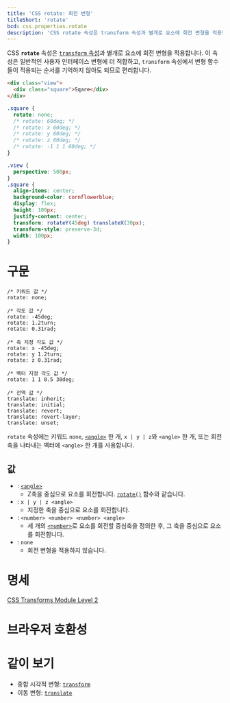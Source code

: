 ```yaml
---
title: 'CSS rotate: 회전 변형'
titleShort: 'rotate'
bcd: css.properties.rotate
description: 'CSS rotate 속성은 transform 속성과 별개로 요소에 회전 변형을 적용합니다.'
---
```


CSS **`rotate`** 속성은 [`transform` 속성][`transform`]과 별개로 요소에 회전 변형을 적용합니다. 이 속성은 일반적인 사용자 인터페이스 변형에 더 적합하고, `transform` 속성에서 변형 함수들이 적용되는 순서를 기억하지 않아도 되므로 편리합니다.

```html hidden name=demo
<div class="view">
  <div class="square">Sqare</div>
</div>
```

```css hidden name=demo
.square {
  rotate: none;
  /* rotate: 60deg; */
  /* rotate: x 60deg; */
  /* rotate: y 60deg; */
  /* rotate: z 60deg; */
  /* rotate: -1 1 1 60deg; */
}
```

```css hidden name=demo filename=style
.view {
  perspective: 500px;
}
.square {
  align-items: center;
  background-color: cornflowerblue;
  display: flex;
  height: 100px;
  justify-content: center;
  transform: rotateY(45deg) translateX(30px);
  transform-style: preserve-3d;
  width: 100px;
}
```

<LiveExample height={200} lang="css" name="demo" />

# 구문

```css-prop
/* 키워드 값 */
rotate: none;

/* 각도 값 */
rotate: -45deg;
rotate: 1.2turn;
rotate: 0.31rad;

/* 축 지정 각도 값 */
rotate: x -45deg;
rotate: y 1.2turn;
rotate: z 0.31rad;

/* 벡터 지정 각도 값 */
rotate: 1 1 0.5 30deg;

/* 전역 값 */
translate: inherit;
translate: initial;
translate: revert;
translate: revert-layer;
translate: unset;
```

`rotate` 속성에는 키워드 `none`, [`<angle>`] 한 개, `x | y | z`와 `<angle>` 한 개, 또는 회전축을 나타내는 벡터에 `<angle>` 한 개를 사용합니다.

## 값

- : [`<angle>`]
  - Z축을 중심으로 요소를 회전합니다. [`rotate()`] 함수와 같습니다.
- : `x | y | z <angle>`
  - 지정한 축을 중심으로 요소를 회전합니다.
- : `<number> <number> <number> <angle>`
  - 세 개의 [`<number>`]로 요소를 회전할 중심축을 정의한 후, 그 축을 중심으로 요소를 회전합니다.
- : `none`
  - 회전 변형을 적용하지 않습니다.

# 명세

[CSS Transforms Module Level 2](https://drafts.csswg.org/css-transforms-2/#individual-transforms)

# 브라우저 호환성

<BrowserCompat data={props.bcd} />

# 같이 보기

- 종합 시각적 변형: [`transform`]
- 이동 변형: [`translate`]

[`<angle>`]: ./angle
[`<number>`]: ./number
[`rotate()`]: https://developer.mozilla.org/en-US/docs/Web/CSS/transform-function/rotate
[`transform`]: ./transform
[`translate`]: ./translate
